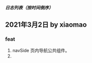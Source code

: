 <Meta title="更新日志/updateLog" />

<style>{`

.pline {
  height:100px;
  overflow:hidden;
}

`}</style>

##### 日志列表（按时间倒序）

<div class="pline"></div>




## 2021年3月2日 by  xiaomao

### feat

1. navSide 页内导航公共组件。
2.

